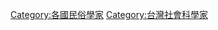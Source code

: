 {{Catnav|頁面分類|人物|各職業人物|民俗學家}}
{{Catnav|頁面分類|人文學科|社會學|民俗學家}}
{{Catnav|頁面分類|人文學科|人類學|民俗學家}}

[[Category:各國民俗學家|Category:各國民俗學家]]
[[Category:台灣社會科學家|Category:台灣社會科學家]]